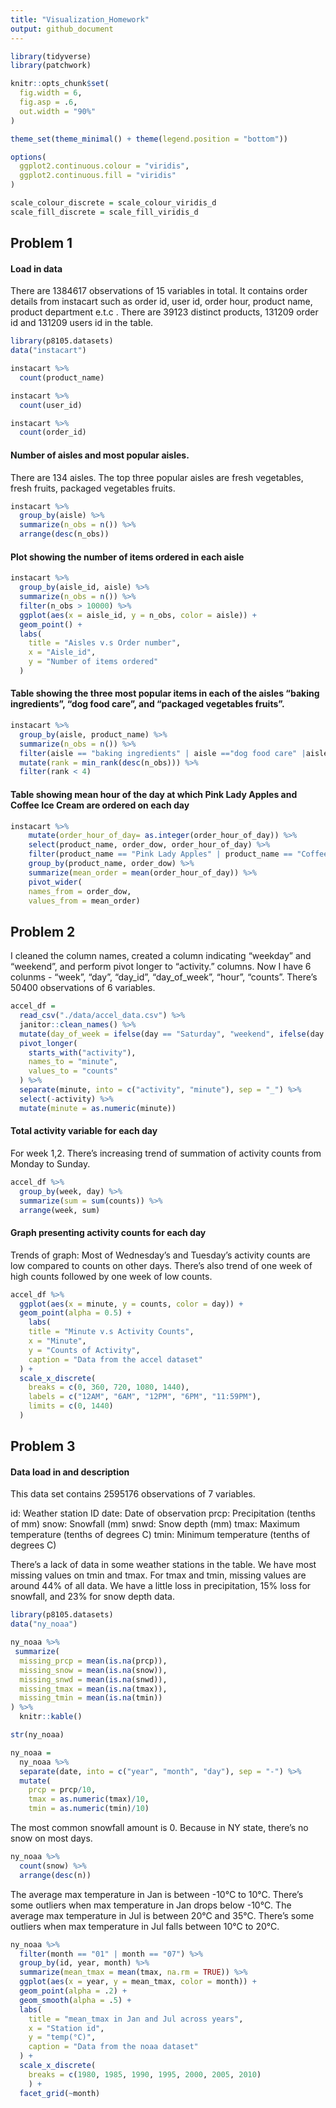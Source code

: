 ```yaml
---
title: "Visualization_Homework"
output: github_document
---
```


```r
library(tidyverse)
library(patchwork)

knitr::opts_chunk$set(
  fig.width = 6,
  fig.asp = .6,
  out.width = "90%"
)

theme_set(theme_minimal() + theme(legend.position = "bottom"))

options(
  ggplot2.continuous.colour = "viridis",
  ggplot2.continuous.fill = "viridis"
)

scale_colour_discrete = scale_colour_viridis_d
scale_fill_discrete = scale_fill_viridis_d
```

## Problem 1

#### Load in data 
There are 1384617 observations of 15 variables in total. It contains order details from instacart such as order id, user id, order hour, product name, product department e.t.c . There are 39123 distinct products, 131209 order id and 131209 users id in the table. 
```r
library(p8105.datasets)
data("instacart")
```

```r
instacart %>% 
  count(product_name)

instacart %>% 
  count(user_id)

instacart %>% 
  count(order_id)
```

#### Number of aisles and most popular aisles.

There are 134 aisles. The top three popular aisles are fresh vegetables, fresh fruits, packaged vegetables fruits.
```r
instacart %>% 
  group_by(aisle) %>%
  summarize(n_obs = n()) %>% 
  arrange(desc(n_obs))
```

#### Plot showing the number of items ordered in each aisle
```r
instacart %>% 
  group_by(aisle_id, aisle) %>%
  summarize(n_obs = n()) %>% 
  filter(n_obs > 10000) %>%
  ggplot(aes(x = aisle_id, y = n_obs, color = aisle)) +
  geom_point() +
  labs(
    title = "Aisles v.s Order number",
    x = "Aisle_id",
    y = "Number of items ordered"
  ) 
```


#### Table showing the three most popular items in each of the aisles “baking ingredients”, “dog food care”, and “packaged vegetables fruits”. 

```r
instacart %>% 
  group_by(aisle, product_name) %>% 
  summarize(n_obs = n()) %>% 
  filter(aisle == "baking ingredients" | aisle =="dog food care" |aisle == "packaged vegetables fruits") %>% 
  mutate(rank = min_rank(desc(n_obs))) %>% 
  filter(rank < 4)
```

#### Table showing mean hour of the day at which Pink Lady Apples and Coffee Ice Cream are ordered on each day
```r
instacart %>% 
    mutate(order_hour_of_day= as.integer(order_hour_of_day)) %>% 
    select(product_name, order_dow, order_hour_of_day) %>% 
    filter(product_name == "Pink Lady Apples" | product_name == "Coffee Ice Cream") %>% 
    group_by(product_name, order_dow) %>% 
    summarize(mean_order = mean(order_hour_of_day)) %>% 
    pivot_wider(
    names_from = order_dow,
    values_from = mean_order) 
```

## Problem 2

I cleaned the column names, created a column indicating "weekday" and "weekend", and perform pivot longer to "activity." columns. Now I have 6 colunms - "week", "day", "day_id", "day_of_week", "hour", "counts". There's 50400 observations of 6 variables. 
```r
accel_df =
  read_csv("./data/accel_data.csv") %>% 
  janitor::clean_names() %>% 
  mutate(day_of_week = ifelse(day == "Saturday", "weekend", ifelse(day == "Sunday", "weekend", "weekday"))) %>% 
  pivot_longer(
    starts_with("activity"),
    names_to = "minute",
    values_to = "counts"
  ) %>% 
  separate(minute, into = c("activity", "minute"), sep = "_") %>% 
  select(-activity) %>% 
  mutate(minute = as.numeric(minute))
```

#### Total activity variable for each day

For week 1,2. There's increasing trend of summation of activity counts from Monday to Sunday.

```r
accel_df %>% 
  group_by(week, day) %>% 
  summarize(sum = sum(counts)) %>% 
  arrange(week, sum)
```
 
#### Graph presenting activity counts for each day 
Trends of graph: Most of Wednesday's and Tuesday's activity counts are low compared to counts on other days. There's also trend of one week of high counts followed by one week of low counts.
```r
accel_df %>% 
  ggplot(aes(x = minute, y = counts, color = day)) +
  geom_point(alpha = 0.5) +
    labs(
    title = "Minute v.s Activity Counts",
    x = "Minute",
    y = "Counts of Activity",
    caption = "Data from the accel dataset"
  ) +
  scale_x_discrete(
    breaks = c(0, 360, 720, 1080, 1440),
    labels = c("12AM", "6AM", "12PM", "6PM", "11:59PM"),
    limits = c(0, 1440)
  )
```


## Problem 3

#### Data load in and description
This data set contains 2595176 observations of 7 variables. 

id: Weather station ID
date: Date of observation
prcp: Precipitation (tenths of mm)
snow: Snowfall (mm)
snwd: Snow depth (mm)
tmax: Maximum temperature (tenths of degrees C)
tmin: Minimum temperature (tenths of degrees C)

There's a lack of data in some weather stations in the table. We have most missing values on tmin and tmax. For tmax and tmin, missing values are around 44% of all data. We have a little loss in precipitation, 15% loss for snowfall, and 23% for snow depth data.

```r
library(p8105.datasets)
data("ny_noaa")
```

```r
ny_noaa %>% 
 summarize(
  missing_prcp = mean(is.na(prcp)),
  missing_snow = mean(is.na(snow)),
  missing_snwd = mean(is.na(snwd)),
  missing_tmax = mean(is.na(tmax)),
  missing_tmin = mean(is.na(tmin))
) %>% 
  knitr::kable()
```

```r
str(ny_noaa)
```

```r
ny_noaa =
  ny_noaa %>% 
  separate(date, into = c("year", "month", "day"), sep = "-") %>% 
  mutate(
    prcp = prcp/10,
    tmax = as.numeric(tmax)/10, 
    tmin = as.numeric(tmin)/10) 
```

The most common snowfall amount is 0. Because in NY state, there's no snow on most days.
```r
ny_noaa %>% 
  count(snow) %>% 
  arrange(desc(n))
```

The average max temperature in Jan is between -10°C to 10°C. There's some outliers when max temperature in Jan drops below -10°C. The average max temperature in Jul is between 20°C and 35°C. There's some outliers when max temperature in Jul falls between 10°C to 20°C.
```r
ny_noaa %>% 
  filter(month == "01" | month == "07") %>% 
  group_by(id, year, month) %>% 
  summarize(mean_tmax = mean(tmax, na.rm = TRUE)) %>% 
  ggplot(aes(x = year, y = mean_tmax, color = month)) +
  geom_point(alpha = .2) +
  geom_smooth(alpha = .5) +
  labs(
    title = "mean_tmax in Jan and Jul across years",
    x = "Station id",
    y = "temp(°C)",
    caption = "Data from the noaa dataset"
  ) +
  scale_x_discrete(
    breaks = c(1980, 1985, 1990, 1995, 2000, 2005, 2010)
    ) +
  facet_grid(~month) 
```

